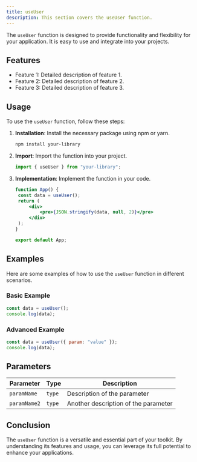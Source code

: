 ```yaml
---
title: useUser
description: This section covers the useUser function.
---
```


The `useUser` function is designed to provide functionality and flexibility for your application. It is easy to use and integrate into your projects.

## Features

- Feature 1: Detailed description of feature 1.
- Feature 2: Detailed description of feature 2.
- Feature 3: Detailed description of feature 3.

## Usage

To use the `useUser` function, follow these steps:

1. **Installation**: Install the necessary package using npm or yarn.
   ```bash
   npm install your-library
   ```
2. **Import**: Import the function into your project.
   ```jsx
   import { useUser } from "your-library";
   ```
3. **Implementation**: Implement the function in your code.

   ```jsx
   function App() {
   	const data = useUser();
   	return (
   		<div>
   			<pre>{JSON.stringify(data, null, 2)}</pre>
   		</div>
   	);
   }

   export default App;
   ```

## Examples

Here are some examples of how to use the `useUser` function in different scenarios.

### Basic Example

```jsx
const data = useUser();
console.log(data);
```

### Advanced Example

```jsx
const data = useUser({ param: "value" });
console.log(data);
```

## Parameters

| Parameter    | Type   | Description                          |
| ------------ | ------ | ------------------------------------ |
| `paramName`  | `type` | Description of the parameter         |
| `paramName2` | `type` | Another description of the parameter |

## Conclusion

The `useUser` function is a versatile and essential part of your toolkit. By understanding its features and usage, you can leverage its full potential to enhance your applications.
